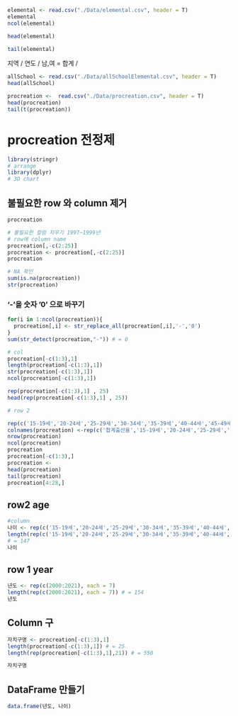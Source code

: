 ```r
elemental <- read.csv("./Data/elemental.csv", header = T)
elemental
ncol(elemental)

head(elemental)

tail(elemental)
```

지역 / 연도 / 남,여 = 합계 /

```r
allSchool <- read.csv("./Data/allSchoolElemental.csv", header = T)
head(allSchool)
```

```r
procreation <-  read.csv("./Data/procreation.csv", header = T)
head(procreation)
tail(t(procreation))
```

# procreation 전정제 

```r
library(stringr)
# arrange
library(dplyr)
# 3D chart
```

## 불필요한 row 와 column 제거 

```r

procreation

# 불필요한 컬럼 지우기 1997~1999년 
# row에 column name 
procreation[,-c(2:25)]
procreation <- procreation[,-c(2:25)]
procreation

# NA 확인 
sum(is.na(procreation))
str(procreation)

```

### '-'을 숫자 '0' 으로 바꾸기 

```r

for(i in 1:ncol(procreation)){
  procreation[,i] <- str_replace_all(procreation[,i],'-','0') 
}
sum(str_detect(procreation,"-")) # = 0
```

```r
# col
procreation[-c(1:3),1]
length(procreation[-c(1:3),1])
str(procreation[-c(1:3),1])
ncol(procreation[-c(1:3),1])

rep(procreation[-c(1:3),1] , 25)
head(rep(procreation[-c(1:3),1] , 25))
```

```r

# row 2

rep(c('15-19세','20-24세','25-29세','30-34세','35-39세','40-44세','45-49세'),21)
colnames(procreation) <-rep(c('합계출산율','15-19세','20-24세','25-29세','30-34세','35-39세','40-44세','45-49세'),21)
nrow(procreation)
ncol(procreation)
procreation
procreation[-c(1:3),]
procreation <- 
head(procreation)
tail(procreation)
procreation[4:28,]
```

## row2  age

```r
#column 
나이 <- rep(c('15-19세','20-24세','25-29세','30-34세','35-39세','40-44세','45-49세'),22)
length(rep(c('15-19세','20-24세','25-29세','30-34세','35-39세','40-44세','45-49세'),22)) 
# = 147
나이
```

## row 1 year

```r

년도 <- rep(c(2000:2021), each = 7)
length(rep(c(2000:2021), each = 7)) # = 154
년도
```

## Column  구 

```r
자치구명 <- procreation[-c(1:3),1]
length(procreation[-c(1:3),1]) # = 25
length(rep(procreation[-c(1:3),1],21)) # = 550 

자치구명
```

## DataFrame 만들기

```r
data.frame(년도, 나이)
```
